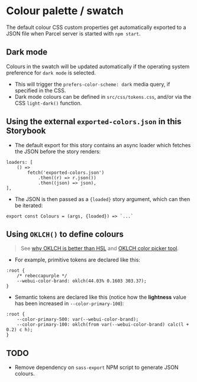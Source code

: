 
<Meta of={Colours} />

# Colour palette / swatch
The default colour CSS custom properties get automatically exported to a JSON file when Parcel server is started with `npm start`.

<Canvas of={Colours.Colours} />

## Dark mode
Colours in the swatch will be updated automatically if the operating system preference for `dark mode` is selected.
- This will trigger the `prefers-color-scheme: dark` media query, if specified in the CSS.
- Dark mode colours can be defined in `src/css/tokens.css`, and/or via the CSS `light-dark()` function.

## Using the external `exported-colors.json` in this Storybook
- The default export for this story contains an async loader which fetches the JSON before the story renders:
```
loaders: [
    () =>
        fetch('exported-colors.json')
            .then((r) => r.json())
            .then((json) => json),
],
```
- The JSON is then passed as a `{loaded}` story argument, which can then be iterated:
```
export const Colours = (args, {loaded}) => `...`
```

## Using `OKLCH()` to define colours
> See [why OKLCH is better than HSL](https://evilmartians.com/chronicles/oklch-in-css-why-quit-rgb-hsl) and [OKLCH color picker tool](https://oklch.com/#70,0.1,293,100).

- For example, primitive tokens are declared like this:
```
:root {
    /* rebeccapurple */
    --webui-color-brand: oklch(44.03% 0.1603 303.37);
}
```
- Semantic tokens are declared like this (notice how the **lightness** value has been increased in `--color-primary-100`):
```
:root {
    --color-primary-500: var(--webui-color-brand);
    --color-primary-100: oklch(from var(--webui-color-brand) calc(l + 0.2) c h);
}
```

## TODO
- Remove dependency on `sass-export` NPM script to generate JSON colours.
